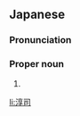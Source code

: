==Japanese==
{{ja-kanjitab|じゅん|じ}}

===Pronunciation===
{{ja-pron|じゅんじ}}

===Proper noun===
{{ja-pos|proper|じゅんじ}}

# {{given name|male|lang=ja|sort=じゅんじ}}

[[li:淳司]]